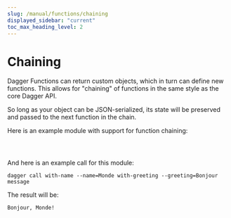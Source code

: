 ```yaml
---
slug: /manual/functions/chaining
displayed_sidebar: "current"
toc_max_heading_level: 2
---
```


# Chaining


Dagger Functions can return custom objects, which in turn can define new functions. This allows for "chaining" of functions in the same style as the core Dagger API.

So long as your object can be JSON-serialized, its state will be preserved and passed to the next function in the chain.

Here is an example module with support for function chaining:

<Tabs groupId="language">
<TabItem value="Go">

```go file=./snippets/chaining/go/main.go
```

</TabItem>
<TabItem value="Python">

```python file=./snippets/chaining/python/main.py
```

</TabItem>
<TabItem value="TypeScript">

```typescript file=./snippets/chaining/typescript/index.ts
```

</TabItem>
</Tabs>

And here is an example call for this module:

```shell
dagger call with-name --name=Monde with-greeting --greeting=Bonjour message
```

The result will be:

```shell
Bonjour, Monde!
```
